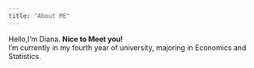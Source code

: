 ```yaml
---
title: "About ME"
---
```


Hello,I'm Diana. **Nice to Meet you!**\
I'm currently in my fourth year of university, majoring in Economics and Statistics.
